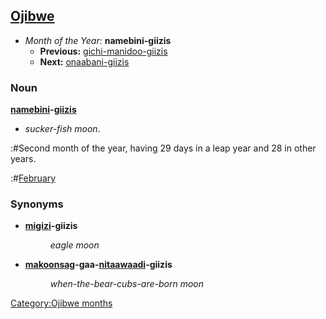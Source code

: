 ==[[Ojibwe]]==
*''Month of the Year:'' '''namebini-giizis'''
**'''Previous:''' [[gichi-manidoo-giizis]]
**'''Next:''' [[onaabani-giizis]]

===Noun===
'''[[namebin]]i-[[giizis]]'''
*''sucker-fish moon''.
:#Second month of the year, having 29 days in a leap year and 28 in other years.
:#[[February]]

===Synonyms===
*'''[[migizi]]-giizis'''
*:''eagle moon''

*'''[[makoons]]ag-gaa-[[nitaawigi'|nitaawaadi]]-giizis'''
*:''when-the-bear-cubs-are-born moon''

[[Category:Ojibwe months]]